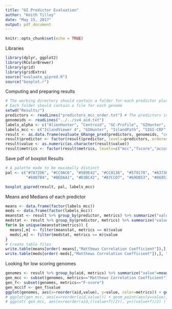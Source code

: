 ```yaml
---
title: "GI Predictor Evaluation"
author: "Keith Tilley"
date: "May 15, 2017"
output: pdf_document
---
```


```r
knitr::opts_chunk$set(echo = TRUE)
```

Libraries
```r
library(dplyr, ggplot2)
library(RColorBrewer)
library(grid)
library(gridExtra)
source("evaluate_gipred.R")
source("boxplot.r")
```

Computing and preparing results
```r
# The working directory should contain a folder for each predictor plus the positive and negative dataset.
# Each folder should contain a file for each genome
setwd("Results/")
predictors <- readLines("predictors_mcc_order.txt") # The predictors in descending order of median mcc value
genomeids <- readLines("../../iv4_aid.txt")
labels_alpha <- c("AlienHunter", "Centroid", "GC-Profile", "GIHunter", "GI-SVM", "INDeGenIUS", "IslandPath", "Islander", "IslandViewer 4", "MJSD", "MSGIP", "MTGIpick", "PAI-IDA", "PredictBias", "SigHunt", "SIGI-HMM", "SIGI-CRF", "Wn-SVM", "Zisland Explorer")
labels_mcc <- c("IslandViewer 4", "GIHunter", "IslandPath", "SIGI-CRF", "SIGI-HMM", "MTGIpick", "PredictBias", "AlienHunter", "INDeGenIUS", "GI-SVM", "MJSD", "SigHunt", "Wn-SVM", "Centroid", "PAI-IDA", "Zisland Explorer", "Islander", "GC-Profile", "MSGIP")
result <- as.data.frame(evaluate_GRange_pred(predictors, genomeids, "combinedposds4", "negds"))
result$predictor <- factor(result$predictor, levels=predictors, ordered=TRUE) # to retain order of predictors
result$value <- as.numeric(as.character(result$value))
result$metrics <- factor(result$metrics, levels=c("mcc","fscore","accuracy","precision","recall"), labels=c("Matthews Correlation Coefficient","F-score","Accuracy","Precision","Recall"))
```
Save pdf of boxplot Results
```r
# A palette made to be maximally distinct
pal <- c("#7A72D6", "#CC9AC6", "#5B9E42", "#CC8136", "#579178", "#A37367", "#DC5038", "#DEB899", "#C1E14C", "#CF52B5",
         "#6987B4", "#BEDAA1", "#D3BC42", "#87CCD7", "#69DB53", "#86853E", "#63DFA5", "#D45479", "#AF50E3")

boxplot_gipred(result, pal, labels_mcc)
```

Means and Medians of each predictor
```r
means <- data.frame(factor(labels_mcc))
meds <- data.frame(factor(labels_mcc))
meanstat <- result %>% group_by(predictor, metrics) %>% summarize("value"=mean(value, na.rm=T))
medstat <- result %>% group_by(predictor, metrics) %>% summarize("value"=median(value, na.rm=T))
for(m in unique(meanstat$metrics)) {
  means[,m] <- filter(meanstat, metrics == m)$value
  meds[,m] <- filter(medstat, metrics == m)$value
}
# Create table files
write.table(means[order(-means[,"Matthews Correlation Coefficient"]),], "gipred_mean.txt", sep="\t", row.names=F, col.names=c("Predictors","MCC","F-score","Accuracy","Precision","Recall"), quote=F)
write.table(meds[order(-meds[,"Matthews Correlation Coefficient"]),], "gipred_median.txt", sep="\t", row.names=F, col.names=c("Predictors","MCC","F-score","Accuracy","Precision","Recall"), quote=F)
```

Looking for low scoring genomes
```r
genomes <- result %>% group_by(aid, metrics) %>% summarize("value"=mean(value, na.rm=T))
gen_mcc <- subset(genomes, metrics=="Matthews Correlation Coefficient")
gen_f<- subset(genomes, metrics=="F-score")
gen_mcc$f <- gen_f$value
ggplot(genomes, aes(x=reorder(aid,value), y=value, color=metrics)) + geom_point() + theme(axis.text.x = element_text(angle = 90, hjust = 1))
# ggplot(gen_mcc, aes(x=reorder(aid,value))) + geom_point(aes(y=value), colour="blue") + geom_point(aes(y=f), colour="red") + theme(axis.text.x = element_text(angle = 90, hjust = 1))
# ggplot( gen_mcc, aes(x=reorder(aid,((value+f)/2)), y=((value+f)/2) ) ) + geom_point() + theme(axis.text.x = element_text(angle = 90, hjust = 1), axis.title.x = element_blank()) + ylab("MCC + F-score / 2")
```

